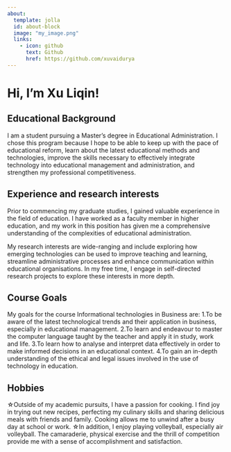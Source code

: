 ```yaml
---
about:
  template: jolla
  id: about-block
  image: "my_image.png"
  links:
    - icon: github
      text: Github
      href: https://github.com/xuvaidurya
---
```


::: {#about-block}
:::

# Hi, I’m Xu Liqin!
## Educational Background
I am a student pursuing a Master's degree in Educational Administration. I chose this program because I hope to be able to keep up with the pace of educational reform, learn about the latest educational methods and technologies, improve the skills necessary to effectively integrate technology into educational management and administration, and strengthen my professional competitiveness.

## Experience and research interests
Prior to commencing my graduate studies, I gained valuable experience in the field of education. I have worked as a faculty member in higher education, and my work in this position has given me a comprehensive understanding of the complexities of educational administration.

My research interests are wide-ranging and include exploring how emerging technologies can be used to improve teaching and learning, streamline administrative processes and enhance communication within educational organisations. In my free time, I engage in self-directed research projects to explore these interests in more depth.

## Course Goals
My goals for the course Informational technologies in Business are:
1.To be aware of the latest technological trends and their application in business, especially in educational management.
2.To learn and endeavour to master the computer language taught by the teacher and apply it in study, work and life.
3.To learn how to analyse and interpret data effectively in order to make informed decisions in an educational context.
4.To gain an in-depth understanding of the ethical and legal issues involved in the use of technology in education.

## Hobbies
☆Outside of my academic pursuits, I have a passion for cooking. I find joy in trying out new recipes, perfecting my culinary skills and sharing delicious meals with friends and family. Cooking allows me to unwind after a busy day at school or work.
☆In addition, I enjoy playing volleyball, especially air volleyball. The camaraderie, physical exercise and the thrill of competition provide me with a sense of accomplishment and satisfaction.